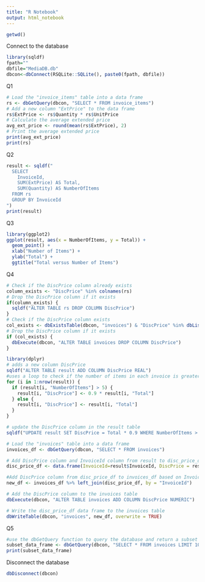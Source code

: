 ```yaml
---
title: "R Notebook"
output: html_notebook
---
```

```r
getwd()
```

Connect to the database
```r
library(sqldf)
fpath=""
dbfile="MediaDB.db"
dbcon<-dbConnect(RSQLite::SQLite(), paste0(fpath, dbfile))
```

Q1
```r
# Load the "invoice_items" table into a data frame
rs <- dbGetQuery(dbcon, "SELECT * FROM invoice_items")
# Add a new column "ExtPrice" to the data frame
rs$ExtPrice <- rs$Quantity * rs$UnitPrice
# Calculate the average extended price
avg_ext_price <- round(mean(rs$ExtPrice), 2)
# Print the average extended price
print(avg_ext_price)
print(rs)
```

Q2
```r
result <- sqldf("
  SELECT 
    InvoiceId, 
    SUM(ExtPrice) AS Total,
    SUM(Quantity) AS NumberOfItems
  FROM rs
  GROUP BY InvoiceId
")
print(result)
```

Q3
```r
library(ggplot2)
ggplot(result, aes(x = NumberOfItems, y = Total)) + 
  geom_point() + 
  xlab("Number of Items") + 
  ylab("Total") + 
  ggtitle("Total versus Number of Items")
```

Q4
```r
# Check if the DiscPrice column already exists
column_exists <- "DiscPrice" %in% colnames(rs)
# Drop the DiscPrice column if it exists
if(column_exists) {
  sqldf("ALTER TABLE rs DROP COLUMN DiscPrice")
}
# Check if the DiscPrice column exists
col_exists <- dbExistsTable(dbcon, "invoices") & "DiscPrice" %in% dbListFields(dbcon, "invoices")
# Drop the DiscPrice column if it exists
if (col_exists) {
  dbExecute(dbcon, "ALTER TABLE invoices DROP COLUMN DiscPrice")
}
```


```r
library(dplyr)
# adds a new column DiscPrice 
sqldf("ALTER TABLE result ADD COLUMN DiscPrice REAL")
#uses a loop to check if the number of items in each invoice is greater than 5, and if so, it updates the DiscPrice column with the discounted amount (10% off the Total column). If the number of items is not greater than 5, the DiscPrice is set to be equal to the Total.
for (i in 1:nrow(result)) {
  if (result[i, "NumberOfItems"] > 5) {
    result[i, "DiscPrice"] <- 0.9 * result[i, "Total"]
  } else {
    result[i, "DiscPrice"] <- result[i, "Total"]
  }
}

# update the DiscPrice column in the result table
sqldf("UPDATE result SET DiscPrice = Total * 0.9 WHERE NumberOfItems > 5")

# Load the "invoices" table into a data frame
invoices_df <- dbGetQuery(dbcon, "SELECT * FROM invoices")

# Add DiscPrice column and InvoiceId column from result to disc_price_df
disc_price_df <- data.frame(InvoiceId=result$InvoiceId, DiscPrice = result$DiscPrice)

#Add DiscPrice column from disc_price_df to invoices_df based on InvoiceId column
new_df <- invoices_df %>% left_join(disc_price_df, by = "InvoiceId")

# Add the DiscPrice column to the invoices table
dbExecute(dbcon, "ALTER TABLE invoices ADD COLUMN DiscPrice NUMERIC")

# Write the disc_price_df data frame to the invoices table
dbWriteTable(dbcon, "invoices", new_df, overwrite = TRUE)
```

Q5
```r
#use the dbGetQuery function to query the database and return a subset of the data
subset_data_frame <- dbGetQuery(dbcon, "SELECT * FROM invoices LIMIT 10")
print(subset_data_frame)
```


Disconnect the database
```r
dbDisconnect(dbcon)
```